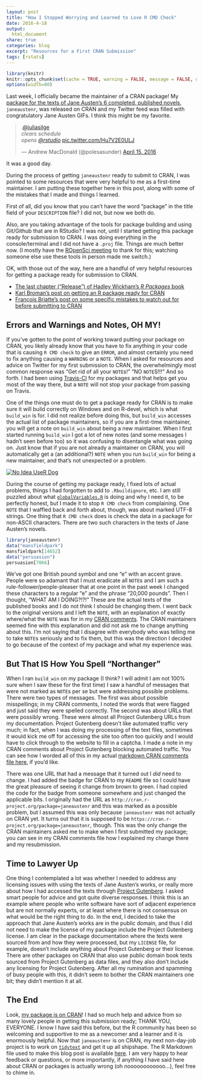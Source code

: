 ```yaml
---
layout: post
title: "How I Stopped Worrying and Learned to Love R CMD Check"
date: 2016-4-18
output:
  html_document
share: true
categories: blog
excerpt: "Resources for a First CRAN Submission"
tags: [rstats]
---
```


```r
library(knitr)
knitr::opts_chunk$set(cache = TRUE, warning = FALSE, message = FALSE, dpi = 180)
options(width=80)
```

Last week, I officially became the maintainer of a CRAN package! My [package for the texts of Jane Austen's 6 completed, published novels](https://github.com/juliasilge/janeaustenr), `janeaustenr`, was released on CRAN and my Twitter feed was filled with congratulatory Jane Austen GIFs. I think this might be my favorite.

<blockquote class="twitter-tweet" data-conversation="none" data-lang="en"><p lang="en" dir="ltr">.<a href="https://twitter.com/juliasilge">@juliasilge</a> <br>*clears schedule*<br>*opens <a href="https://twitter.com/rstudio">@rstudio</a> * <a href="https://t.co/Hu7V2E0ULJ">pic.twitter.com/Hu7V2E0ULJ</a></p>&mdash; Andrew MacDonald (@polesasunder) <a href="https://twitter.com/polesasunder/status/721103557869436928">April 15, 2016</a></blockquote>
<script async src="http://platform.twitter.com/widgets.js" charset="utf-8"></script>

It was a good day.

During the process of getting `janeaustenr` ready to submit to CRAN, I was pointed to some resources that were very helpful to me as a first-time maintainer. I am putting these together here in this post, along with some of the mistakes that I made and things I learned. 

First of all, did you know that you can't have the word "package" in the title field of your `DESCRIPTION` file? I did not, but now we both do.

Also, are you taking advantage of the tools for package building and using Git/Github that are in RStudio? I was not, until I started getting this package ready for submission to CRAN. I was doing everything in the console/terminal and I did not have a `.proj` file. Things are much better now. (I mostly have the [ROpenSci meeting](http://juliasilge.com/blog/I-Went-to-ROpenSci/) to thank for this; watching someone else use these tools in person made me switch.)

OK, with those out of the way, here are a handful of very helpful resources for getting a package ready for submission to CRAN.

* [The last chapter ("Release") of Hadley Wickham's _R Packages_ book](http://r-pkgs.had.co.nz/release.html)
* [Karl Broman's post on getting an R package ready for CRAN](http://kbroman.org/pkg_primer/pages/cran.html)
* [François Briatte's post on some specific mistakes to watch out for before submitting to CRAN](http://f.briatte.org/r/submitting-packages-to-cran)

## Errors and Warnings and Notes, OH MY!

If you've gotten to the point of working toward putting your package on CRAN, you likely already know that you have to fix anything in your code that is causing `R CMD check` to give an `ERROR`, and almost certainly you need to fix anything causing a `WARNING` or a `NOTE`. When I asked for resources and advice on Twitter for my first submission to CRAN, the overwhelmingly most common response was "Get rid of all your `NOTE`s!" "NO `NOTE`S!!!" And so forth. I had been using [Travis-CI](https://travis-ci.org/) for my packages and that helps get you most of the way there, but a `NOTE` will not stop your package from passing on Travis.

One of the things one must do to get a package ready for CRAN is to make sure it will build correctly on Windows and on R-devel, which is what `build_win` is for. I did not realize before doing this, but `build_win` accesses the actual list of package maintainers, so if you are a first-time maintainer, you will get a note on `build_win` about being a new maintainer. When I first started running `build_win` I got a lot of new notes (and some messages I hadn't seen before too) so it was confusing to disentangle what was going on. Just know that if you are not already a maintainer on CRAN, you will automatically get a (an additional?) `NOTE` when you run `build_win` for being a new maintainer, and that's not unexpected or a problem.

<a href="https://imgflip.com/i/12m9bj"><img src="https://i.imgflip.com/12m9bj.jpg" title="No Idea UseR Dog"/></a>

During the course of getting my package ready, I fixed lots of actual problems, things I had forgotten to add to `.Rbuildignore`, etc. I am still puzzled about what [`globalVariables.R`](https://github.com/juliasilge/janeaustenr/blob/master/R/globalVariables.R) is doing and why I need it, to be perfectly honest, but I made it to stop `R CMD check` from complaining. One `NOTE` that I waffled back and forth about, though, was about marked UTF-8 strings. One thing that `R CMD check` does is check the data in a package for non-ASCII characters. There are two such characters in the texts of Jane Austen's novels.

```r
library(janeaustenr)
data("mansfieldpark")
mansfieldpark[14652]
data("persuasion")
persuasion[7066]
```

We've got one British pound symbol and one "e" with an accent grave. People were so adamant that I must eradicate all `NOTE`s and I am such a rule-follower/people-pleaser that at one point in the past week I changed these characters to a regular "e" and the phrase "20,000 pounds". Then I thought, "WHAT AM I DOING?!?!" These are the actual texts of the published books and I do not think I should be changing them. I went back to the original versions and I left the `NOTE`, with an explanation of exactly where/what the `NOTE` was for in my [CRAN comments](https://github.com/juliasilge/janeaustenr/blob/master/cran-comments.md). The CRAN maintainers seemed fine with this explanation and did not ask me to change anything about this. I'm not saying that I disagree with everybody who was telling me to take `NOTE`s seriously and to fix them, but this was the direction I decided to go because of the context of my package and what my experience was.

## But That IS How You Spell "Northanger"

When I ran `build_win` on my package (I think? I will admit I am not 100% sure when I saw these for the first time) I saw a handful of messages that were not marked as `NOTE`s per se but were addressing possible problems. There were two types of messages. The first was about possible misspellings; in my CRAN comments, I noted the words that were flagged and just said they were spelled correctly. The second was about URLs that were possibly wrong. These were almost all Project Gutenberg URLs from my documentation. Project Gutenberg doesn't like automated traffic very much; in fact, when I was doing my processing of the text files, sometimes it would kick me off for accessing the site too often too quickly and I would have to click through to the website to fill in a captcha. I made a note in my CRAN comments about Project Gutenberg blocking automated traffic. You can see how I worded all of this in my actual [markdown CRAN comments file here](https://github.com/juliasilge/janeaustenr/blob/master/cran-comments.md), if you'd like.

There was one URL that had a message that it turned out I *did* need to change. I had added the badge for CRAN to my `README` file so I could have the great pleasure of seeing it change from brown to green. I had copied the code for the badge from someone somewhere and just changed the applicable bits. I originally had the URL as `http://cran.r-project.org/package=janeaustenr` and this was marked as a possible problem, but I assumed this was only because `janeaustenr` was not actually on CRAN yet. It turns out that it is supposed to be `https://cran.r-project.org/package=janeaustenr`, though. This was the only change the CRAN maintainers asked me to make when I first submitted my package; you can see in my CRAN comments file how I explained my change there and my resubmission.

## Time to Lawyer Up

One thing I contemplated a lot was whether I needed to address any licensing issues with using the texts of Jane Austen's works, or really more about how I had accessed the texts through [Project Gutenberg](https://www.gutenberg.org/). I asked smart people for advice and got quite diverse responses. I think this is an example where people who write software have sort of adjacent experience but are not normally experts, or at least where there is not consensus on what would be the right thing to do. In the end, I decided to take the approach that Jane Austen's works are in the public domain, and thus I did not need to make the license of my package include the Project Gutenberg license. I am clear in the package documentation where the texts were sourced from and how they were processed, but my `LICENSE` file, for example, doesn't include anything about Project Gutenberg or their license. There are other packages on CRAN that also use public domain book texts sourced from Project Gutenberg as data files, and they also don't include any licensing for Project Gutenberg. After all my rumination and spamming of busy people with this, it didn't seem to bother the CRAN maintainers one bit; they didn't mention it at all.

## The End

Look, [my package is on CRAN](https://cran.r-project.org/web/packages/janeaustenr/index.html)! I had so much help and advice from so many lovely people in getting this submission ready; THANK YOU, EVERYONE. I know I have said this before, but the R community has been so welcoming and supportive to me as a newcomer and a learner and it is enormously helpful. Now that `janeaustenr` is on CRAN, my next non-day-job project is to work on [`tidytext`](https://github.com/juliasilge/tidytext) and get it up all shipshape. The R Markdown file used to make this blog post is available [here](https://github.com/juliasilge/juliasilge.github.io/blob/master/_R/2016-04-18-How-I-Stopped.Rmd). I am very happy to hear feedback or questions, or more importantly, if anything I have said here about CRAN or packages is actually wrong (oh noooooooooooo...), feel free to chime in.
